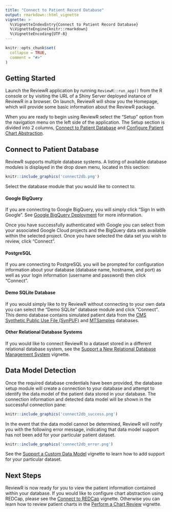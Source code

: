 ```yaml
---
title: "Connect to Patient Record Database"
output: rmarkdown::html_vignette
vignette: >
  %\VignetteIndexEntry{Connect to Patient Record Database}
  %\VignetteEngine{knitr::rmarkdown}
  %\VignetteEncoding{UTF-8}
---
```


```r
knitr::opts_chunk$set(
  collapse = TRUE,
  comment = "#>"
)
```

## Getting Started

Launch the ReviewR application by running `ReviewR::run_app()` from the R console or by visiting the URL of a Shiny Server deployed instance of ReviewR in a browser. On launch, ReviewR will show you the Homepage, which will provide some basic information about the ReviewR package. 

When you are ready to begin using ReviewR select the "Setup" option from the navigation menu on the left side of the application. The Setup section is divided into 2 columns, [Connect to Patient Database](#connect-to-patient-database) and [Configure Patient Chart Abstraction](https://reviewr.thewileylab.org/articles/usage_connect_to_redcap.html). 

## Connect to Patient Database

ReviewR supports multiple database systems. A listing of available database modules is displayed in the drop down menu, located in this section:

```r
knitr::include_graphics('connect2db.png')
```

Select the database module that you would like to connect to. 

#### Google BigQuery 

If you are connecting to Google BigQuery, you will simply click "Sign In with Google". See [Google BigQuery Deployment](https://reviewr.thewileylab.org/articles/deploy_bigquery.html) for more information. 

Once you have successfully authenticated with Google you can select from your associated Google Cloud projects and the BigQuery data sets available within the selected project. Once you have selected the data set you wish to review, click "Connect".

#### PostgreSQL

If you are connecting to PostgreSQL you will be prompted for configuration information about your database (database name, hostname, and port) as well as your login information (username and password) then click "Connect".

#### Demo SQLite Database

If you would simply like to try ReviewR without connecting to your own data you can select the "Demo SQLite" database module and click "Connect". This demo database contains simulated patient data from the [CMS Synthetic Public Use File (SynPUF)](https://www.cms.gov/Research-Statistics-Data-and-Systems/Downloadable-Public-Use-Files/SynPUFs/DE_Syn_PUF) and [MTSamples](https://www.mtsamples.com) databases.

#### Other Relational Database Systems

If you would like to connect ReviewR to a dataset stored in a different relational database system, see the [Support a New Relational Database Management System](https://reviewr.thewileylab.org/articles/customize_support_new_rdbms.html) vignette.


## Data Model Detection

Once the required database credentials have been provided, the database setup module will create a connection to your database and attempt to identify the data model of the patient data stored in your database. The connection information and detected data model will be shown in the successful connection pane:

```r
knitr::include_graphics('connect2db_success.png')
```

In the event that the data model cannot be determined, ReviewR will notify you with the following error message, indicating that data model support has not been add for your particular patient dataset. 

```r
knitr::include_graphics('connect2db_error.png')
```

See the [Support a Custom Data Model](https://reviewr.thewileylab.org/articles/customize_support_new_datamodel.html) vignette to learn how to add support for your particular dataset. 

## Next Steps

ReviewR is now ready for you to view the patient information contained within your database. If you would like to configure chart abstraction using REDCap, please see the [Connect to REDCap](https://reviewr.thewileylab.org/articles/usage_connect_to_redcap.html) vignette. Otherwise you can learn how to review patient charts in the [Perform a Chart Review](https://reviewr.thewileylab.org/articles/usage_perform_chart_review.html) vignette.

